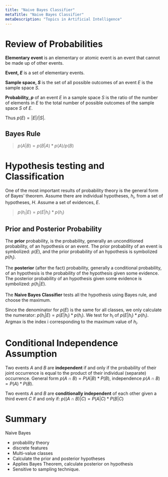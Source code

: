 ```yaml
---
title: "Naive Bayes Classifier"
metaTitle: "Naive Bayes Classifier"
metaDescription: "Topics in Artificial Intelligence"
---
```


<link
  rel="stylesheet"
  href="https://cdn.jsdelivr.net/npm/katex@0.11.0/dist/katex.min.css"
  integrity="sha384-BdGj8xC2eZkQaxoQ8nSLefg4AV4/AwB3Fj+8SUSo7pnKP6Eoy18liIKTPn9oBYNG"
  crossOrigin="anonymous"
/>


# Review of Probabilities

**Elementary event** is an elementary or atomic event is an event that cannot be made up of other events.

**Event, $E$** is a set of elementary events.

**Sample space, $S$** is the set of all possible outcomes of an event $E$ is the sample space $S$. 

**Probability, $p$** of an event $E$ in a sample space $S$ is the ratio of the number of elements in $E$ to the total number of possible outcomes of the sample space $S$ of $E$. 

Thus $p(E) = |E| / |S|$.

## Bayes Rule

> $p(A|B) = p(B|A) * p(A) / p(B)$

# Hypothesis testing and Classification

One of the most important results of probability theory is the general form of
Bayes’ theorem. Assume there are individual hypotheses, $h_i$, from a set of hypotheses, $H$. Assume a set of evidences, $E$.

> $p(h_i|E) = p(E | h_i) * p(h_i)$

## Prior and Posterior Probability

The **prior** probability, is the probability, generally an unconditioned probability, of an hypothesis or an event. The prior probability of an event is symbolized: $p(E)$, and the prior probability of an hypothesis is symbolized $p(h_i)$.

The **posterior** (after the fact) probability, generally a conditional probability, of an hypothesis is the probability of the hypothesis given some evidence. The posterior probability of an hypothesis given some evidence is symbolized: $p (h_i | E)$.

The **Naive Bayes Classifier** tests all the hypothesis using Bayes rule, and choose the maximum. 

Since the denominator for $p(E)$ is the same for all classes, we only calculate the numerator: $p(h_i | E) = p(E|h_i) * p(h_i)$. We test for $\mathrm{h_i}$ of $p(E | h_i) * p(h_i)$. Argmax is the index i corresponding to the maximum value of $h_i$.

# Conditional Independence Assumption

Two events $A$ and $B$ are **independent** if and only if the probability of their joint occurrence is equal to the product of their individual (separate) occurrence. General form $p (A \cap B) = P(A|B) * P(B)$, independence $p (A \cap B) = P(A) * P(B)$.

Two events $A$ and $B$ are **conditionally independent** of each other given a third event $C$ if and only if: $p ((A \cap B)|C) = P(A|C) * P(B|C)$

# Summary

Naive Bayes
- probability theory
- discrete features
- Multi-value classes
- Calculate the prior and posterior hypotheses
- Applies Bayes Theorem, calculate posterior on hypothesis
- Sensitive to sampling technique.